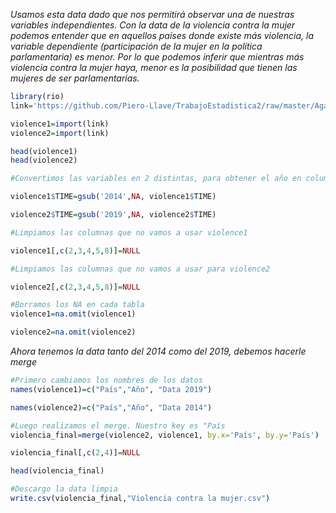 *Usamos esta data dado que nos permitirá observar una de nuestras variables independientes. Con la data de la violencia contra la mujer podemos entender que en aquellos países donde existe más violencia, la variable dependiente (participación de la mujer en la política parlamentaria) es menor. Por lo que podemos inferir que mientras más violencia contra la mujer haya, menor es la posibilidad que tienen las mujeres de ser parlamentarias.*
```r

library(rio)
link='https://github.com/Piero-Llave/TrabajoEstadistica2/raw/master/Against%20Women.csv'

violence1=import(link)
violence2=import(link)

head(violence1)
head(violence2)
```

```r
#Convertimos las variables en 2 distintas, para obtener el año en columnas

violence1$TIME=gsub('2014',NA, violence1$TIME)
```

```r
violence2$TIME=gsub('2019',NA, violence2$TIME)
```

```r
#Limpiamos las columnas que no vamos a usar violence1

violence1[,c(2,3,4,5,8)]=NULL
```


```r
#Limpiamos las columnas que no vamos a usar para violence2

violence2[,c(2,3,4,5,8)]=NULL
```

```r
#Borramos los NA en cada tabla
violence1=na.omit(violence1)
```

```r
violence2=na.omit(violence2)
```

*Ahora tenemos la data tanto del 2014 como del 2019, debemos hacerle merge*


```r
#Primero cambiamos los nombres de los datos
names(violence1)=c("País","Año", "Data 2019")
```

```r
names(violence2)=c("País","Año", "Data 2014")
```

```r
#Luego realizamos el merge. Nuestro key es "País
violencia_final=merge(violence2, violence1, by.x='País', by.y='País')
```

```r
violencia_final[,c(2,4)]=NULL

```

```r
head(violencia_final)
```

```r
#Descargo la data limpia
write.csv(violencia_final,"Violencia contra la mujer.csv")
```

